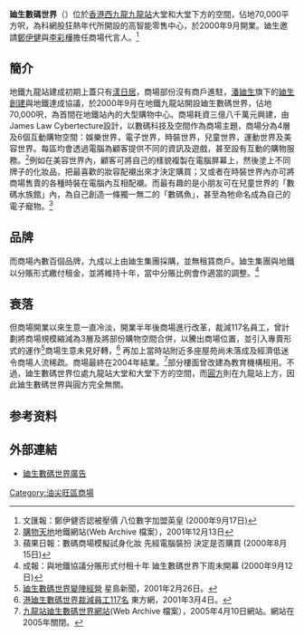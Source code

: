 '''廸生數碼世界'''（{{lang-en|Dickson Cyber Express}}）位於[[香港|香港]][[西九龍|西九龍]][[九龍站_(港鐵)|九龍站]]大堂和大堂下方的空間，佔地70,000平方呎，為科網股狂熱年代所開設的高智能零售中心，於2000年9月開業。廸生邀請[[鄭伊健|鄭伊健]]與[[李彩樺|李彩樺]]擔任商場代言人。<ref>文匯報：鄭伊健否認被壓價 八位數字加盟英皇 (2000年9月17日)</ref>

==簡介==
地鐵九龍站建成初期上蓋只有[[漾日居|漾日居]]，商場部份沒有商戶進駐，[[潘廸生|潘廸生]]旗下的[[廸生創建|廸生創建]]與地鐵達成協議，於2000年9月在地鐵九龍站開設廸生數碼世界，佔地70,000呎，為首間在地鐵站內的大型購物中心。商場耗資三億八千萬元興建，由James Law Cybertecture設計，以數碼科技及空間作為商場主題，商場分為4層及6個互動購物空間：娛樂世界，電子世界，時裝世界，兒童世界，運動世界及美容世界。每區均會透過電腦為顧客提供不同的資訊及遊戲，甚至設有互動的購物服務。<ref>[https://web.archive.org/web/20011213222012/http://www.mtr.com.hk/chi/homepage/index.html 購物天地]地鐵網站(Web Archive 檔案），2001年12月13日</ref>例如在美容世界內，顧客可將自己的樣貌複製在電腦屏幕上，然後塗上不同牌子的化妝品，把最喜歡的妝容配襯出來才決定購買；又或者在時裝世界內亦可將商場售賣的各種時裝在電腦內互相配襯。而最有趣的是小朋友可在兒童世界的「數碼水族館」內，為自己創造一條獨一無二的「數碼魚」，甚至為牠命名成為自己的電子寵物。<ref>蘋果日報：數碼商場模擬試身化妝 先經電腦裝扮 決定是否購買 (2000年8月15日)</ref>

==品牌==
而商場內數百個品牌，九成以上由廸生集團採購，並無租賃商戶。廸生集團與地鐵以分賬形式繳付租金，並將維持十年，當中分賬比例會作適當的調整。<ref>成報：與地鐵協議分賬形式付租十年 廸生數碼世界下周末開幕 (2000年9月12日)</ref>

==衰落==
但商場開業以來生意一直冷淡，開業半年後商場進行改革，裁減117名員工，曾計劃將商場規模縮減為3層及將部份購物空間合併，以騰出商場位置，並引入專賣形式的運作<ref>[http://www.singtao.com/archive/fullstory.asp?andor=or&year1=2001&month1=2&day1=26&year2=2001&month2=2&day2=26&category=all&id=20010226d04&keyword1=&keyword2= 廸生數碼世界變陣經營] {{Webarchive|url=https://archive.is/20130814223353/http://www.singtao.com/archive/fullstory.asp?andor=or&year1=2001&month1=2&day1=26&year2=2001&month2=2&day2=26&category=all&id=20010226d04&keyword1=&keyword2= |date=2013-08-14 }}星島新聞，2001年2月26日。</ref>商場生意未見好轉，<ref>[http://news.eastday.com/epublish/big5/paper148/20010304/class014800008/hwz327241.htm 港廸生數碼世界裁減員工117名] {{Wayback|url=http://news.eastday.com/epublish/big5/paper148/20010304/class014800008/hwz327241.htm |date=20201122051046 }}東方網，2001年3月4日。</ref>
再加上當時站附近多座屋苑尚未落成及經濟低迷令商場人流稀疏。商場最終在2004年結業。<ref>[https://web.archive.org/web/20050410041206/http://www.dicksonwarehouse.com/chinese/mall_c.htm 九龍站廸生數碼世界網站](Web Archive 檔案），2005年4月10日網站。網站在2005年關閉。</ref>部分樓面曾改建為教育機構租用。不過，廸生數碼世界位處九龍站大堂和大堂下方的空間，而[[圓方|圓方]]則在九龍站上方，因此廸生數碼世界與圓方完全無關。

== 参考资料 ==
{{reflist}}

==外部連結==
*[https://www.youtube.com/watch?v=J4YwqwbTV3E 廸生數碼世界廣告] {{Wayback|url=https://www.youtube.com/watch?v=J4YwqwbTV3E |date=20160315153750 }}

[[Category:油尖旺區商場|Category:油尖旺區商場]]